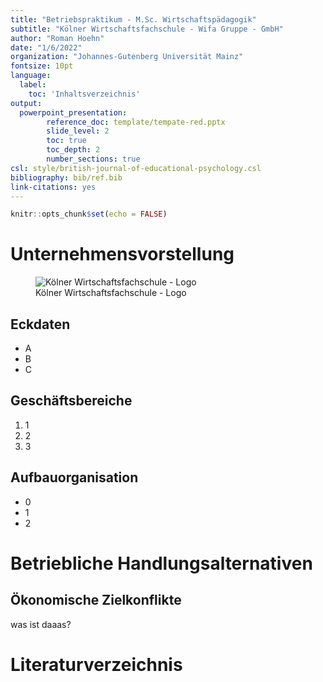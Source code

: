 ```yaml
---
title: "Betriebspraktikum - M.Sc. Wirtschaftspädagogik" 
subtitle: "Kölner Wirtschaftsfachschule - Wifa Gruppe - GmbH"
author: "Roman Hoehn"
date: "1/6/2022"
organization: "Johannes-Gutenberg Universität Mainz"
fontsize: 10pt
language:
  label:
    toc: 'Inhaltsverzeichnis'
output:
  powerpoint_presentation:
        reference_doc: template/tempate-red.pptx
        slide_level: 2
        toc: true
        toc_depth: 2
        number_sections: true
csl: style/british-journal-of-educational-psychology.csl
bibliography: bib/ref.bib
link-citations: yes
---
```


```r
knitr::opts_chunk$set(echo = FALSE)
```


# Unternehmensvorstellung

![Kölner Wirtschaftsfachschule - Logo](pics/wifa_logo.png)

## Eckdaten 

* A
* B
* C


## Geschäftsbereiche

1. 1
2. 2
3. 3


## Aufbauorganisation

* 0
* 1
* 2



# Betriebliche Handlungsalternativen


## Ökonomische Zielkonflikte

was ist daaas?

# Literaturverzeichnis
